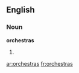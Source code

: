 ==English==

===Noun===
'''orchestras'''

# {{plural of|[[orchestra]]}}

[[ar:orchestras]]
[[fr:orchestras]]